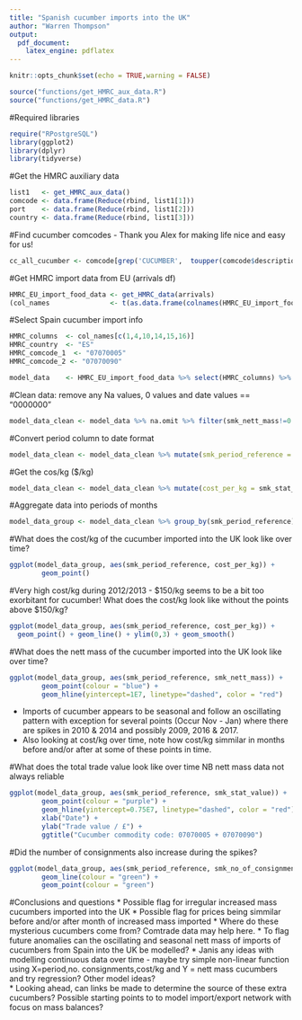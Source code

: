 ```yaml
---
title: "Spanish cucumber imports into the UK"
author: "Warren Thompson"
output:
  pdf_document:
    latex_engine: pdflatex
---
```


```r
knitr::opts_chunk$set(echo = TRUE,warning = FALSE)
```

```r
source("functions/get_HMRC_aux_data.R")
source("functions/get_HMRC_data.R")
```

#Required libraries
```r
require("RPostgreSQL")
library(ggplot2)
library(dplyr)
library(tidyverse)
```

#Get the HMRC auxiliary data
```r
list1   <- get_HMRC_aux_data()
comcode <- data.frame(Reduce(rbind, list1[1]))
port    <- data.frame(Reduce(rbind, list1[2]))
country <- data.frame(Reduce(rbind, list1[3]))
```

#Find cucumber comcodes - Thank you Alex for making life nice and easy for us! 
```r
cc_all_cucumber <- comcode[grep('CUCUMBER',  toupper(comcode$description)),]
```

#Get HMRC import data from EU (arrivals df)
```r
HMRC_EU_import_food_data <- get_HMRC_data(arrivals) 
(col_names               <- t(as.data.frame(colnames(HMRC_EU_import_food_data))))
```

#Select Spain cucumber import info
```r
HMRC_columns  <- col_names[c(1,4,10,14,15,16)]
HMRC_country  <- "ES"
HMRC_comcode_1  <- "07070005"
HMRC_comcode_2 <- "07070090"

model_data    <- HMRC_EU_import_food_data %>% select(HMRC_columns) %>% filter(smk_cod_alpha == HMRC_country & smk_comcode == HMRC_comcode_1 | smk_comcode == HMRC_comcode_2) %>% select(-smk_cod_alpha, -smk_comcode)
```

#Clean data: remove any Na values, 0 values and date values == "0000000" 
```r
model_data_clean <- model_data %>% na.omit %>% filter(smk_nett_mass!=0 & smk_no_of_consignments != 0 & smk_stat_value != 0) %>% filter(smk_period_reference!="0000000") %>% mutate(abs(smk_nett_mass) & abs(smk_no_of_consignments) & abs(smk_stat_value)) %>% unique()
```

#Convert period column to date format
```r
model_data_clean <- model_data_clean %>% mutate(smk_period_reference = substr(smk_period_reference, 4,7)) %>% mutate(smk_period_reference = paste0(smk_period_reference,"01")) %>% mutate(smk_period_reference = as.Date(smk_period_reference, "%y%m%d"))
```

#Get the cos/kg ($/kg)
```r
model_data_clean <- model_data_clean %>% mutate(cost_per_kg = smk_stat_value / smk_nett_mass)
```

#Aggregate data into periods of months
```r
model_data_group <- model_data_clean %>% group_by(smk_period_reference) %>% summarise(smk_nett_mass = sum(smk_nett_mass), smk_no_of_consignments = sum(smk_no_of_consignments), smk_stat_value = sum(smk_stat_value), cost_per_kg = mean(cost_per_kg))
```

#What does the cost/kg of the cucumber imported into the UK look like over time?
```r
ggplot(model_data_group, aes(smk_period_reference, cost_per_kg)) +
        geom_point() 
```

#Very high cost/kg during 2012/2013 - $150/kg seems to be a bit too exorbitant for cucumber! What does the cost/kg look like without the points above $150/kg?
```r
ggplot(model_data_group, aes(smk_period_reference, cost_per_kg)) + 
  geom_point() + geom_line() + ylim(0,3) + geom_smooth()
```

#What does the nett mass of the cucumber imported into the UK look like over time?
```r
ggplot(model_data_group, aes(smk_period_reference, smk_nett_mass)) +
        geom_point(colour = "blue") +
        geom_hline(yintercept=1E7, linetype="dashed", color = "red")
```

* Imports of cucumber appears to be seasonal and follow an oscillating pattern with exception for several points (Occur Nov - Jan) where there are spikes in 2010 & 2014 and possibly 2009, 2016 & 2017. 
* Also looking at cost/kg over time, note how cost/kg simmilar in months before and/or after at some of these points in time.   

#What does the total trade value look like over time NB nett mass data not always reliable
```r
ggplot(model_data_group, aes(smk_period_reference, smk_stat_value)) +
        geom_point(colour = "purple") +
        geom_hline(yintercept=0.75E7, linetype="dashed", color = "red") +
        xlab("Date") +
        ylab("Trade value / £") +
        ggtitle("Cucumber commodity code: 07070005 + 07070090")
```

#Did the number of consignments also increase during the spikes? 
```r
ggplot(model_data_group, aes(smk_period_reference, smk_no_of_consignments)) +
        geom_line(colour = "green") +
        geom_point(colour = "green") 
```

#Conclusions and questions
* Possible flag for irregular increased mass cucumbers imported into the UK
* Possible flag for prices being simmilar before and/or after month of increased mass imported
* Where do these mysterious cucumbers come from? Comtrade data may help here. 
* To flag future anomalies can the oscillating and seasonal nett mass of imports of cucumbers from Spain into the UK be modelled?
* Janis any ideas with modelling continuous data over time - maybe try simple non-linear function using X=period,no. consignments,cost/kg and Y = nett mass cucumbers and try regression? Other model ideas?   
* Looking ahead, can links be made to determine the source of these extra cucumbers? Possible starting points to to model import/export network with focus on mass balances?